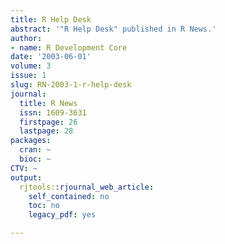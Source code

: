 ```yaml
---
title: R Help Desk
abstract: '"R Help Desk" published in R News.'
author:
- name: R Development Core
date: '2003-06-01'
volume: 3
issue: 1
slug: RN-2003-1-r-help-desk
journal:
  title: R News
  issn: 1609-3631
  firstpage: 26
  lastpage: 28
packages:
  cran: ~
  bioc: ~
CTV: ~
output:
  rjtools::rjournal_web_article:
    self_contained: no
    toc: no
    legacy_pdf: yes

---
```

